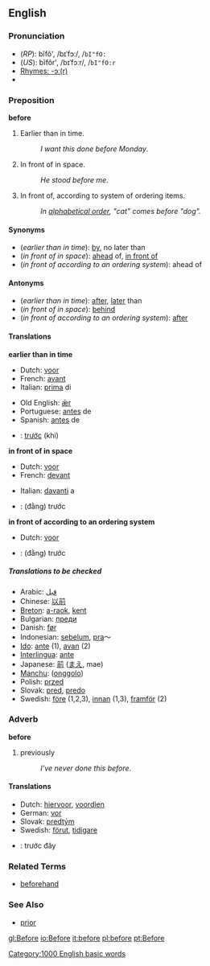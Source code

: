 ==English==

===Pronunciation===
*(''RP''): bĭfô', /bɪˈfɔː/, /<tt>bI"fO:</tt>
*(''US''): bĭfôr', /bɪˈfɔːr/, /<tt>bI"fO:r</tt>
*[[rhymes:English:-ɔː(r)|Rhymes: -ɔː(r)]]
*{{audio|en-us-before.ogg|Audio (US)}}

=== Preposition ===
'''before'''

#Earlier than in time.
#:''I want this done before Monday''.
#In front of in space.
#:''He stood before me''.
#In front of, according to system of ordering items.
#:''In [[alphabetical order]], "cat" comes before "dog".''

====Synonyms====
*(''earlier than in time''): [[by]], no later than
*(''in front of in space''): [[ahead]] of, [[in front of]]
*(''in front of according to an ordering system''): ahead of

====Antonyms====
*(''earlier than in time''): [[after]], [[later]] than
*(''in front of in space''): [[behind]]
*(''in front of according to an ordering system''): [[after]]

==== Translations ====

'''earlier than in time'''
{{top}}
*Dutch: [[voor]]
*French: [[avant]]
*Italian: [[prima]] di
{{mid}}
*Old English: [[ær|ǣr]]
*Portuguese: [[antes]] de
*Spanish: [[antes]] de
*{{vi}}: [[trước]] (khi)
{{bottom}}

'''in front of in space'''
{{top}}
*Dutch: [[voor]]
*French: [[devant]]
{{mid}}
*Italian: [[davanti]] a
*{{vi}}: (đằng) trước
{{bottom}}

'''in front of according to an ordering system'''
{{top}}
*Dutch: [[voor]]
{{mid}}
*{{vi}}: (đằng) trước
{{bottom}}

=====Translations to be checked=====
<!--Remove this section once all of the translations below have been moved into the tables above.-->
{{checktrans}}

*Arabic: [[قبل]]
*Chinese: [[以前]]
*[[Breton]]: [[a-raok]], [[kent]]
*Bulgarian: [[преди]]
*Danish: [[før]]
*Indonesian: [[belum|sebelum]], [[pra]]～
*[[Ido]]: [[ante]] (1), [[avan]] (2) 
*[[Interlingua]]: [[ante]]
*Japanese: [[前]] ([[まえ]], mae)
*[[Manchu]]: ([[onggolo]])
*Polish: [[przed]]
*Slovak: [[pred#Slovak|pred]], [[predo#Slovak|predo]]
*Swedish: [[före]] (1,2,3), [[innan]] (1,3), [[framför]] (2)

===Adverb===
'''before'''

#previously
#:''I've never done this before''.

==== Translations ====
*Dutch: [[hiervoor]], [[voordien]]
*German: [[vor]]
*Slovak: [[predtým]]
*Swedish: [[förut]], [[tidigare]]
*{{vi}}: trước đây

===Related Terms===
*[[beforehand]]
===See Also===
*[[prior]]
[[Category:1000 English basic words]]

[[gl:Before]]
[[io:Before]]
[[it:before]]
[[pl:before]]
[[pt:Before]]
